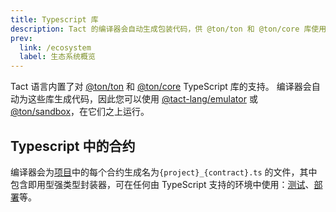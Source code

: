 ```yaml
---
title: Typescript 库
description: Tact 的编译器会自动生成包装代码，供 @ton/ton 和 @ton/core 库使用
prev:
  link: /ecosystem
  label: 生态系统概览
---
```


Tact 语言内置了对 [@ton/ton](https://github.com/ton-org/ton) 和 [@ton/core](https://github.com/ton-org/ton-core) TypeScript 库的支持。 编译器会自动为这些库生成代码，因此您可以使用 [@tact-lang/emulator](https://github.com/tact-lang/tact-emulator) 或 [@ton/sandbox](https://github.com/ton-org/sandbox)，在它们之上运行。

## Typescript 中的合约

编译器会为[项目](/zh-cn/book/config#projects)中的每个合约生成名为`{project}_{contract}.ts` 的文件，其中包含即用型强类型封装器，可在任何由 TypeScript 支持的环境中使用：[测试](/zh-cn/book/debug)、[部署](/zh-cn/book/deploy)等。
